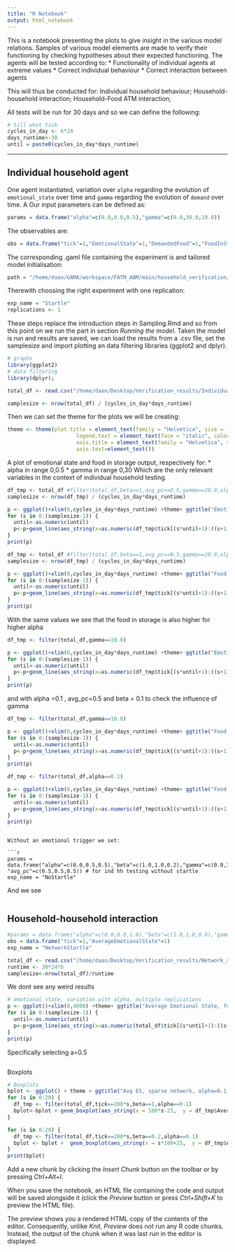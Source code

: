 ```yaml
---
title: "R Notebook"
output: html_notebook
---
```


This is a notebook presenting the plots to give insight in the various model relations. Samples of various model elements are made to verify their functioning by checking hypotheses about their expected functioning. The agents will be tested according to: 
* Functionality of individual agents at extreme values
* Correct individual behaviour
* Correct interaction between agents

This will thus be conducted for: 
Individual household behaviour; 
Household-household interaction;
Household-Food ATM interaction;

All tests will be run for 30 days and so we can define the following: 


```r
# till what tick
cycles_in_day <- 6*24
days_runtime<-30
until = paste0(cycles_in_day*days_runtime)
```

---

## Individual household agent

One agent instantiated, variation over `alpha` regarding the evolution of `emotional_state` over time and `gamma` regarding the evolution of `demand` over time. A Our input parameters can be defined as: 

```r
params = data.frame("alpha"=c(0.0,0.0,0.5),"gamma"=c(0.0,30.0,10.0))
```

The observables are:
```r
obs = data.frame("tick"=1,"EmotionalState"=1,"DemandedFood"=1,"FoodInStorage"=1) # for in hh testing
```

The corresponding .gaml file containing the experiment is and tailored model initialisation: 
```r
path = "/home/daan/GAMA/workspace/FATM_ABM/main/household_verification/household_test.gaml"
```

Therewith choosing the right experiment with one replication:
```r
exp_name = "Startle"
replications <- 1
```

These steps replace the introduction steps in Sampling.Rmd and so from this point on we run the part in section *Running the model*. Taken the model is run and results are saved, we can load the results from a .csv file, set the samplesize and import plotting an data filtering libraries (ggplot2 and dplyr). 

```r
# graphs
library(ggplot2)
# data filtering
library(dplyr);

total_df <- read.csv("/home/daan/Desktop/Verification_results/IndividualHH_Startle.csv") 

samplesize <- nrow(total_df) / (cycles_in_day*days_runtime)
```

Then we can set the theme for the plots we will be creating: 

```r
theme <- theme(plot.title = element_text(family = "Helvetica", size = (17.5)),
                      legend.text = element_text(face = "italic", colour="black",family = "Helvetica"), 
                      axis.title = element_text(family = "Helvetica", size = (17.5), colour = "black"),
                      axis.text=element_text())
```

A plot of emotional state and food in storage output, respectively for:
* alpha in range 0,0.5
* gamma in range 0,30
Which are the only relevant variables in the context of individual household testing.

```r
df_tmp <- total_df #filter(total_df,beta==1,avg_pc==0.5,gamma==20.0,alpha>0)
samplesize <- nrow(df_tmp) / (cycles_in_day*days_runtime)

p <- ggplot()+xlim(0,cycles_in_day*days_runtime) +theme+ ggtitle("Emotional state: all value range") + labs(x="ticks [10 min]",y="Emotional state [-]",size=(200))
for (s in 0:(samplesize-1)) {
  until<-as.numeric(until)
  p<-p+geom_line(aes_string(x=as.numeric(df_tmp$tick[(s*until+1):((s+1)*until+1)]),y=as.numeric(df_tmp$EmotionalState[(s*until+1):((s+1)*until+1)]))) #
}
print(p)
```


```r
df_tmp <- total_df #filter(total_df,beta==1,avg_pc==0.5,gamma==20.0,alpha>0)
samplesize <- nrow(df_tmp) / (cycles_in_day*days_runtime)

p <- ggplot()+xlim(0,cycles_in_day*days_runtime) +theme+ ggtitle("Food in storage: all value range") + labs(x="ticks [10 min]",y="Food in storage [kg]",size=(200))
for (s in 0:(samplesize-1)) {
  until<-as.numeric(until)
  p<-p+geom_line(aes_string(x=as.numeric(df_tmp$tick[(s*until+1):((s+1)*until+1)]),y=as.numeric(df_tmp$FoodInStorage[(s*until+1):((s+1)*until+1)]))) #
}
print(p)
```


With the same values we see that the food in storage is also higher for higher alpha
```r
df_tmp <- filter(total_df,gamma==10.0)

p <- ggplot()+xlim(0,cycles_in_day*days_runtime) +theme+ ggtitle("Emotional state: alpha=[0.1 : 0.5] gamma=10") + labs(x="ticks [10 min]",y="Emotional state [-]",colour="alpha",size=(200))+scale_colour_gradient(low="lightblue",high="blue4")
for (s in 0:(samplesize-1)) {
  until<-as.numeric(until)
  p<-p+geom_line(aes_string(x=as.numeric(df_tmp$tick[(s*until+1):((s+1)*until+1)]),y=as.numeric(df_tmp$EmotionalState[(s*until+1):((s+1)*until+1)]),color=as.numeric(df_tmp$alpha[(s*until+1):((s+1)*until+1)]))) #
}
print(p)
```

and with alpha =0.1 , avg_pc=0.5 and beta = 0.1 to check the influence of gamma

```r
df_tmp <- filter(total_df,gamma==10.0)

p <- ggplot()+xlim(0,cycles_in_day*days_runtime) +theme+ ggtitle("Food in storage: alpha=[0.1 : 0.5] gamma=10") + labs(x="ticks [10 min]",y="Food in storage [kg]",colour="alpha",size=(200))+scale_colour_gradient(low="lightblue",high="blue4")
for (s in 0:(samplesize-1)) {
  until<-as.numeric(until)
  p<-p+geom_line(aes_string(x=as.numeric(df_tmp$tick[(s*until+1):((s+1)*until+1)]),y=as.numeric(df_tmp$FoodInStorage[(s*until+1):((s+1)*until+1)]),color=as.numeric(df_tmp$alpha[(s*until+1):((s+1)*until+1)]))) #
}
print(p)
```

```r
df_tmp <- filter(total_df,alpha==0.1)

p <- ggplot()+xlim(0,cycles_in_day*days_runtime) +theme+ ggtitle("Food in storage: alpha=[0.1 : 0.5] gamma=10") + labs(x="ticks [10 min]",y="Food in storage [kg]",colour="alpha",size=(200))+scale_colour_gradient(low="lightblue",high="blue4")
for (s in 0:(samplesize-1)) {
  until<-as.numeric(until)
  p<-p+geom_line(aes_string(x=as.numeric(df_tmp$tick[(s*until+1):((s+1)*until+1)]),y=as.numeric(df_tmp$FoodInStorage[(s*until+1):((s+1)*until+1)]),color=as.numeric(df_tmp$alpha[(s*until+1):((s+1)*until+1)]))) #
}
print(p)
```




```

Without an emotional trigger we set:

```r
params = data.frame("alpha"=c(0.0,0.5,0.5),"beta"=c(1.0,1.0,0.2),"gamma"=c(0.0,30.0,10.0), "avg_pc"=c(0.5,0.5,0.5)) # for ind hh testing without startle
exp_name = "NoStartle"
```

And we see

```r

```


## Household-household interaction

```r
#params = data.frame("alpha"=c(0.0,0.0,1.0),"beta"=c(1.0,1.0,0.8),"gamma"=c(5.0,5.0,1.0))
obs = data.frame("tick"=1,"AverageEmotionalState"=1)
exp_name = "NetworkStartle"

total_df <- read.csv("/home/daan/Desktop/Verification_results/Network_sampling_full.csv")
runtime <- 30*24*6
samplesize<-nrow(total_df)/runtime
```

We dont see any weird results

```r
# emotional state, variation with alpha, multiple replications
p <- ggplot()+xlim(0,4000) +theme+ ggtitle("Average Emotional State, full network, alpha = [0.1, 0.5], beta = [0.2, 1.0]") + labs(x="ticks [10 min]",y="Average emotional state [-]",colour="alpha",size=(200))+scale_colour_gradient(low="lightgreen",high="green4")
for (s in 0:(samplesize-1)) {
  until<-as.numeric(until)
  p<-p+geom_line(aes_string(x=as.numeric(total_df$tick[(s*until+1):((s+1)*until+1)]),y=as.numeric(total_df$AverageEmotionalState[(s*until+1):((s+1)*until+1)]),color=total_df$alpha[(s*until+1):((s+1)*until+1)])) #
}
print(p)
```

Specifically selecting a=0.5

```r

```

Boxplots
```r
# Boxplots
bplot <- ggplot() + theme + ggtitle("Avg ES, sparse network, alpha=0.1, beta=[0.2,1.0]") + labs(x="ticks [10 min]",y="Average emotional state [-]",fill="beta")
for (s in 0:20) {
  df_tmp <- filter(total_df,tick==200*s,beta==1,alpha==0.1)
  bplot<-bplot + geom_boxplot(aes_string(x = 100*s-25,  y = df_tmp$AverageEmotionalState,fill=factor(df_tmp$beta)),width=40)
}

for (s in 0:20) {
  df_tmp <- filter(total_df,tick==200*s,beta==0.2,alpha==0.1)
  bplot <- bplot +  geom_boxplot(aes_string(x = s*100+25,  y = df_tmp$AverageEmotionalState,fill=factor(df_tmp$beta)),width = 40)
}
print(bplot)
```















Add a new chunk by clicking the *Insert Chunk* button on the toolbar or by pressing *Ctrl+Alt+I*.

When you save the notebook, an HTML file containing the code and output will be saved alongside it (click the *Preview* button or press *Ctrl+Shift+K* to preview the HTML file).

The preview shows you a rendered HTML copy of the contents of the editor. Consequently, unlike *Knit*, *Preview* does not run any R code chunks. Instead, the output of the chunk when it was last run in the editor is displayed.
